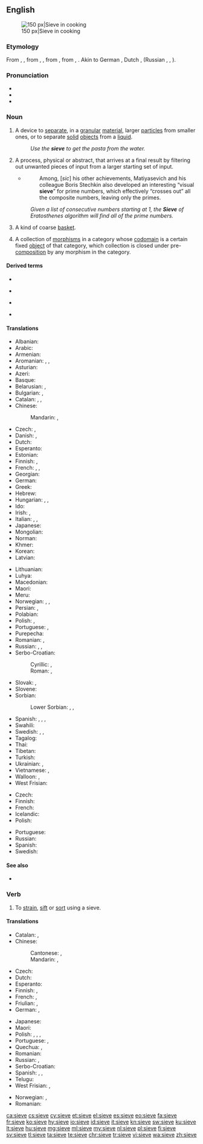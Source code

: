 ==English==
{{wikipedia}}
[[Image:Sieve.jpg|thumb|right|150 px|Sieve in cooking]]

===Etymology===
From {{etyl|enm|en}} {{m|enm|sive}}, {{m|enm|syfe}}, from {{etyl|ang|en}} {{m|ang|sife}}, {{m|ang|sibi||sieve}}, from {{etyl|gem-pro|en}} {{m|gem-pro|*sibi||sieve}}, from {{etyl|ine-pro|en}} {{m|ine-pro|*seyp-}}, {{m|ine-pro|*seyb-||to pour, sieve, strain, run, drip}}. Akin to German {{m|de|Sieb}}, Dutch {{m|nl|zeef}}, {{etyl|sla-pro|-}} {{m|sla-pro|*sito}} (Russian {{m|ru|си́то}}, {{m|ru|сев}}, {{m|ru|се́ять}}).

===Pronunciation===
* {{IPA|/sɪv/|lang=en}}
* {{audio|en-us-sieve.ogg|Audio (US)|lang=en}}
* {{rhymes|ɪv|lang=en}}

===Noun===
{{en-noun}}

# A device to [[separate#Verb|separate]], in a [[granular]] [[material]], larger [[particle]]s from smaller ones, or to separate [[solid]] [[object]]s from a [[liquid]].
#: ''Use the '''sieve''' to get the pasta from the water.''
# A process, physical or abstract, that arrives at a final result by filtering out unwanted pieces of input from a larger starting set of input.
#* {{quote-web
|year=2010
|author=Luke Mastin
|title=20TH CENTURY MATHEMATICS - ROBINSON AND MATIYASEVICH
|site=www.storyofmathematics.com
|url=http://www.storyofmathematics.com/20th_robinson.html
|accessdate=2013-09-08
}}
#*: Among, [''sic''] his other achievements, Matiyasevich and his colleague Boris Stechkin also developed an interesting “visual '''sieve'''” for prime numbers, which effectively “crosses out” all the composite numbers, leaving only the primes.
#: ''Given a list of consecutive numbers starting at 1, the '''Sieve''' of Eratosthenes algorithm will find all of the prime numbers.''
# {{label|en|obsolete}} A kind of coarse [[basket]].
#: {{rfquotek|Simmonds}}
# {{lb|en|category theory}} A collection of [[morphism]]s in a category whose [[codomain]] is a certain fixed [[object]] of that category, which collection is closed under pre-[[composition]] by any morphism in the category.

====Derived terms====
{{top4}}
* {{l|en|have a mind like a sieve}}
{{mid4}}
* {{l|en|leak like a sieve}}
{{mid4}}
* {{l|en|memory like a sieve}}
{{mid4}}
* {{l|en|sievish}}
{{bottom}}

====Translations====
{{trans-top|device to separate larger and smaller objects}}
* Albanian: {{t+|sq|sitë|f}}
* Arabic: {{t|ar|غِرْبَال|m}}
* Armenian: {{t+|hy|մաղ}}
* Aromanian: {{t|rup|sitã|f}}, {{t|rup|tsir|n}}, {{t|rup|dirmonj|n}}
* Asturian: {{t+|ast|peñera|f}}
* Azeri: {{t+|az|süzgəc}}
* Basque: {{t|eu|bahe}}
* Belarusian: {{t|be|рэ́шата|n}}, {{t|be|сі́та|n}}
* Bulgarian: {{t|bg|реше́то|n}}, {{t+|bg|си́то|n}}
* Catalan: {{qualifier|from solids}} {{t|ca|garbell|m}}, {{t|ca|sedàs|m}}, {{qualifier|from liquids}} {{t|ca|colador|m}}
* Chinese:
*: Mandarin: {{t|cmn|篩子|sc=Hani}}, {{t+|cmn|筛子|tr=shāizi|sc=Hani}}
* Czech: {{t+|cs|síto|n}}, {{t+|cs|řešeto|n}}
* Danish: {{t+|da|si|c}}, {{t|da|sigte|c}}
* Dutch: {{t+|nl|zeef|f}}
* Esperanto: {{t|eo|kribrilo}}
* Estonian: {{t|et|sõel}}
* Finnish: {{t|fi|seula}}, {{t+|fi|siivilä}}
* French: {{t+|fr|tamis|m}}, {{t+|fr|crible|m}}, {{t+|fr|passoire|f}} {{qualifier|for cooking}}
* Georgian: {{t|ka|საცერი}}
* German: {{t+|de|Sieb|n}}
* Greek: {{t+|el|κόσκινο|n}}
* Hebrew: {{t+|he|נָפָה|tr=nafá|f}}
* Hungarian: {{t+|hu|szita}}, {{t+|hu|rosta}}, {{t+|hu|szűrő}}
* Ido: {{t+|io|sivo}}
* Irish: {{t|ga|criathar|m}}, {{t|ga|rilleán|m}}
* Italian: {{t+|it|setaccio|m}}, {{t+|it|scolino|m}}, {{t+|it|crivello|m}}
* Japanese: {{t+|ja|篩|tr=[[ふるい]], furui}}
* Mongolian: {{t+|mn|шигшүүр|sc=Cyrl}}
* Norman: {{t|nrf|craîncheux|m}}
* Khmer: {{t-needed|km}}
* Korean: {{t+|ko|체|sc=Kore}}
* Latvian: {{t|lv|siets|m}}
{{trans-mid}}
* Lithuanian: {{t|lt|sietas|m}}
* Luhya: {{t|luy|sichungi}}
* Macedonian: {{t|mk|сито|n}}
* Maori: {{t|mi|tātari}}
* Meru: {{t|mer|gichunki}}
* Norwegian: {{t|no|sikt|c}}, {{t|no|såld|c}}, {{t|no|sil|c}}
* Persian: {{t+|fa|غربال|tr=qarbâl|sc=fa-Arab}}, {{t+|fa|الک|tr=alak|sc=fa-Arab}}
* Polabian: {{t|pox|risetĕ|n}}
* Polish: {{t+|pl|sitko|n}}, {{t+|pl|sito|n}}
* Portuguese: {{t+|pt|peneira|f}}, {{t+|pt|coador|m}}
* Purepecha: {{t|pua|tsarharakua}}
* Romanian: {{t+|ro|sită|f}}, {{t+|ro|ciur|n}}
* Russian: {{t+|ru|решето́|n}}, {{t+|ru|си́то|n}}, {{t+|ru|дуршла́г|m}} {{qualifier|colander}}
* Serbo-Croatian:
*: Cyrillic: {{t|sh|сито|n|sc=Cyrl}}, {{t|sh|решето|n|sc=Cyrl}}
*: Roman: {{t+|sh|sito|n}}, {{t+|sh|rešeto|n}}
* Slovak: {{t+|sk|sito|n}}, {{t|sk|rešeto|n}}
* Slovene: {{t|sl|rešêto|n}}
* Sorbian:
*: Lower Sorbian: {{t|dsb|kśida|f}}, {{t|dsb|cejźawa|f}}, {{t|dsb|wokawa|f}}
* Spanish: {{t+|es|cedazo|m}}, {{qualifier|from solids}} {{t+|es|criba|f}}, {{t+|es|tamiz|m}}, {{qualifier|from liquids}} {{t+|es|colador|m}}
* Swahili: {{t+|sw|kichujio}}
* Swedish: {{t+|sv|såll|n}}, {{t+|sv|sikt|c}}, {{t+|sv|sil|c}}
* Tagalog: {{t|tl|bistay}}
* Thai: {{t-needed|th}}
* Tibetan: {{t-needed|bo}}
* Turkish: {{t+|tr|süzgeç}}
* Ukrainian: {{t|uk|ре́шето|n}}, {{t|uk|си́то|n}}
* Vietnamese: {{t+|vi|rây}}, {{t|vi|rây bột}}
* Walloon: {{t+|wa|raidje|m}} {{qualifier|grains}}, {{t+|wa|passete|f}} {{qualifier|cooking}}
* West Frisian: {{t|fy|souwe}}
{{trans-bottom}}

{{trans-top|process that filters out unwanted pieces of input}}
* Czech: {{t+|cs|síto|n}}
* Finnish: {{t|fi|seulonta}}
* French: {{t+|fr|crible|m}}
* Icelandic: {{t|is|sáldur|n}}
* Polish: {{t+|pl|odcedzanie}}
{{trans-mid}}
* Portuguese: {{t+|pt|crivo}}
* Russian: {{t+|ru|просе́ивание|n}}
* Spanish: {{t+|es|criba|f}}
* Swedish: {{t|sv|sållning|n}}
{{trans-bottom}}

====See also====
* {{l|en|riddle}}

===Verb===
{{en-verb|siev}}

# To [[strain]], [[sift]] or [[sort]] using a sieve.

====Translations====
{{trans-top|to strain, sift or sort using a sieve}}
* Catalan: {{t+|ca|filtrar}}, {{t+|ca|colar}}
* Chinese:
*: Cantonese: {{t|yue|篩|sc=Hani}}, {{t|yue|筛|tr=sai1|sc=Hani}}
*: Mandarin: {{t+|cmn|篩|sc=Hani}}, {{t+|cmn|筛|tr=shāi|sc=Hani}}
* Czech: {{t|cs|prosít}}
* Dutch: {{t+|nl|zeven}}
* Esperanto: {{t+|eo|kribri}}
* Finnish: {{t|fi|seuloa}}, {{t|fi|siivilöidä}}
* French: {{t+|fr|tamiser}}, {{t+|fr|sasser}}
* Friulian: {{t|fur|trivelâ}}, {{t|fur|tamesâ}}
* German: {{t+|de|sieben}}, {{t|de|durchsieben}}
{{trans-mid}}
* Japanese: {{t|ja|篩う|tr=[[ふるう]], furuu|sc=Jpan}}
* Maori: {{t|mi|tātari}}
* Polish: {{t|pl|przesiać}}, {{t+|pl|przesiewać}}, {{t|pl|odcedzić}}, {{t+|pl|cedzić}}
* Portuguese: {{t+|pt|coar}}, {{t+|pt|peneirar}}
* Quechua: {{t|qu|icharay}}, {{t|qu|suysuy}}
* Romanian: {{t+|ro|cerne}}
* Russian: {{t+|ru|просе́ивать}}, {{t+|ru|отсе́ивать}}
* Serbo-Croatian: {{t+|sh|prosijati}}
* Spanish: {{t+|es|cribar}}, {{t+|es|colar}} {{qualifier|for liquids}}, {{t+|es|cernir}} {{qualifier|for solids}}
* Telugu: {{t+|te|జల్లించు|tr=jallinchu}}
* West Frisian: {{t|fy|souje}}, {{t|fy|souwe}}
{{trans-bottom}}

{{checktrans-top}}
* Norwegian: {{t-check|no|sikte}}, {{t-check|no|sålde}}
* Romanian: {{t-check|ro|sita}}
{{trans-bottom}}

[[ca:sieve]]
[[cs:sieve]]
[[cy:sieve]]
[[et:sieve]]
[[el:sieve]]
[[es:sieve]]
[[eo:sieve]]
[[fa:sieve]]
[[fr:sieve]]
[[ko:sieve]]
[[hy:sieve]]
[[io:sieve]]
[[id:sieve]]
[[it:sieve]]
[[kn:sieve]]
[[sw:sieve]]
[[ku:sieve]]
[[lt:sieve]]
[[hu:sieve]]
[[mg:sieve]]
[[ml:sieve]]
[[my:sieve]]
[[nl:sieve]]
[[pl:sieve]]
[[fi:sieve]]
[[sv:sieve]]
[[tl:sieve]]
[[ta:sieve]]
[[te:sieve]]
[[chr:sieve]]
[[tr:sieve]]
[[vi:sieve]]
[[wa:sieve]]
[[zh:sieve]]